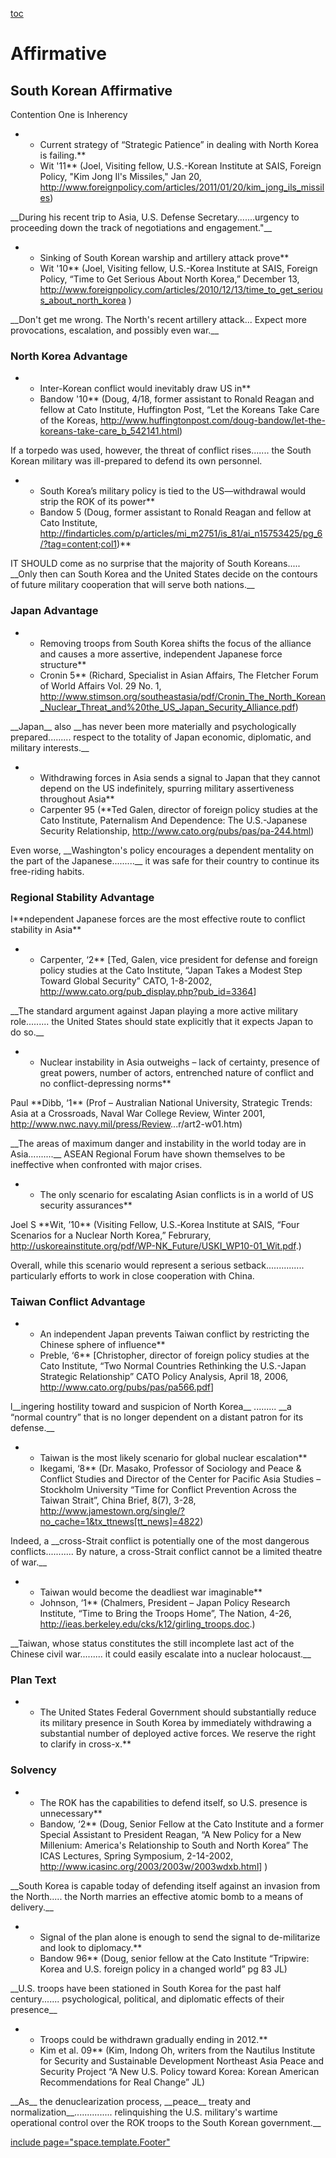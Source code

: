 [[toc]]
=Affirmative= 
==South Korean Affirmative==

Contention One is Inherency

**Current strategy of “Strategic Patience” in dealing with North Korea is failing.**
**Wit '11** (Joel, Visiting fellow, U.S.-Korean Institute at SAIS, Foreign Policy, "Kim Jong Il's Missiles," Jan 20, http://www.foreignpolicy.com/articles/2011/01/20/kim_jong_ils_missiles)

__During his recent trip to Asia, U.S. Defense Secretary.......urgency to proceeding down the track of negotiations and engagement."__


**Sinking of South Korean warship and artillery attack prove**
**Wit '10** (Joel, Visiting fellow, U.S.-Korea Institute at SAIS, Foreign Policy, “Time to Get Serious About North Korea,” December 13, http://www.foreignpolicy.com/articles/2010/12/13/time_to_get_serious_about_north_korea )


__Don't get me wrong. The North's recent artillery attack... Expect more provocations, escalation, and possibly even war.__



===North Korea Advantage===

**Inter-Korean conflict would inevitably draw US in**
**Bandow '10** (Doug, 4/18, former assistant to Ronald Reagan and fellow at Cato Institute, Huffington Post, “Let the Koreans Take Care of the Koreas, http://www.huffingtonpost.com/doug-bandow/let-the-koreans-take-care_b_542141.html)

If a torpedo was used, however, the threat of conflict rises....... the South Korean military was ill-prepared to defend its own personnel.



**South Korea’s military policy is tied to the US—withdrawal would strip the ROK of its power**
**Bandow 5 (Doug, former assistant to Ronald Reagan and fellow at Cato Institute, http://findarticles.com/p/articles/mi_m2751/is_81/ai_n15753425/pg_6/?tag=content;col1)**

IT SHOULD come as no surprise that the majority of South Koreans..... __Only then can South Korea and the United States decide on the contours of future military cooperation that will serve both nations.__ 


===Japan Advantage===



**Removing troops from South Korea shifts the focus of the alliance and causes a more assertive, independent Japanese force structure** 
**Cronin 5** (Richard, Specialist in Asian Affairs, The Fletcher Forum of World Affairs Vol. 29 No. 1, http://www.stimson.org/southeastasia/pdf/Cronin_The_North_Korean_Nuclear_Threat_and%20the_US_Japan_Security_Alliance.pdf)



__Japan__ also __has never been more materially and psychologically prepared......... respect to the totality of Japan economic, diplomatic, and military interests.__



**Withdrawing forces in Asia sends a signal to Japan that they cannot depend on the US indefinitely, spurring military assertiveness throughout Asia** 
**Carpenter 95 (**Ted Galen, director of foreign policy studies at the Cato Institute, Paternalism And Dependence: The U.S.-Japanese Security Relationship, http://www.cato.org/pubs/pas/pa-244.html)



Even worse, __Washington's policy encourages a dependent mentality on the part of the Japanese.........__ it was safe for their country to continue its free-riding habits.


===Regional Stability Advantage===

I**ndependent Japanese forces are the most effective route to conflict stability in Asia** 
**Carpenter, ‘2** [Ted, Galen, vice president for defense and foreign policy studies at the Cato Institute, “Japan Takes a Modest Step Toward Global Security” CATO, 1-8-2002, http://www.cato.org/pub_display.php?pub_id=3364] 



__The standard argument against Japan playing a more active military role......... the United States should state explicitly that it expects Japan to do so.__


**Nuclear instability in Asia outweighs – lack of certainty, presence of great powers, number of actors, entrenched nature of conflict and no conflict-depressing norms** 
Paul **Dibb, ‘1** (Prof – Australian National University, Strategic Trends: Asia at a Crossroads, Naval War College Review, Winter 2001, http://www.nwc.navy.mil/press/Review...r/art2-w01.htm)

__The areas of maximum danger and instability in the world today are in Asia..........__ ASEAN Regional Forum have shown themselves to be ineffective when confronted with major crises.



**The only scenario for escalating Asian conflicts is in a world of US security assurances** 
Joel S **Wit, ’10** (Visiting Fellow, U.S.‐Korea Institute at SAIS, “Four Scenarios for a Nuclear North Korea,” Februrary, http://uskoreainstitute.org/pdf/WP-NK_Future/USKI_WP10-01_Wit.pdf.)

Overall, while this scenario would represent a serious setback............... particularly efforts to work in close cooperation with China.



===Taiwan Conflict Advantage===


**An independent Japan prevents Taiwan conflict by restricting the Chinese sphere of influence**
**Preble, ‘6** [Christopher, director of foreign policy studies at the Cato Institute, “Two Normal Countries Rethinking the U.S.-Japan Strategic Relationship” CATO Policy Analysis, April 18, 2006, http://www.cato.org/pubs/pas/pa566.pdf]


l__ingering hostility toward and suspicion of North Korea__ ......... __a “normal country” that is no longer dependent on a distant patron for its defense.__



**Taiwan is the most likely scenario for global nuclear escalation**
**Ikegami, ‘8** (Dr. Masako, Professor of Sociology and Peace & Conflict Studies and Director of the Center for Pacific Asia Studies – Stockholm University “Time for Conflict Prevention Across the Taiwan Strait”, China Brief, 8(7), 3-28, http://www.jamestown.org/single/?no_cache=1&tx_ttnews[tt_news]=4822)



Indeed, a __cross-Strait conflict is potentially one of the most dangerous conflicts........... By nature, a cross-Strait conflict cannot be a limited theatre of war.__ 



**Taiwan would become the deadliest war imaginable** 
**Johnson, ‘1** (Chalmers, President – Japan Policy Research Institute, “Time to Bring the Troops Home”, The Nation, 4-26, http://ieas.berkeley.edu/cks/k12/girling_troops.doc.)


__Taiwan, whose status constitutes the still incomplete last act of the Chinese civil war......... it could easily escalate into a nuclear holocaust.__


===Plan Text===


**The United States Federal Government should substantially reduce its military presence in South Korea by immediately withdrawing a substantial number of deployed active forces. We reserve the right to clarify in cross-x.**


===Solvency===


**The ROK has the capabilities to defend itself, so U.S. presence is unnecessary** 
**Bandow, ‘2** (Doug, Senior Fellow at the Cato Institute and a former Special Assistant to President Reagan, “A New Policy for a New Millenium: America's Relationship to South and North Korea” The ICAS Lectures, Spring Symposium, 2-14-2002, http://www.icasinc.org/2003/2003w/2003wdxb.html] )



__South Korea is capable today of defending itself against an invasion from the North..... the North marries an effective atomic bomb to a means of delivery.__ 



**Signal of the plan alone is enough to send the signal to de-militarize and look to diplomacy.**
**Bandow 96** (Doug, senior fellow at the Cato Institute “Tripwire: Korea and U.S. foreign policy in a changed world” pg 83 JL)


__U.S. troops have been stationed in South Korea for the past half century....... psychological, political, and diplomatic effects of their presence__



**Troops could be withdrawn gradually ending in 2012.**
**Kim et al. 09** (Kim, Indong Oh, writers from the Nautilus Institute for Security and Sustainable Development Northeast Asia Peace and Security Project “A New U.S. Policy toward Korea: Korean American Recommendations for Real Change” JL)



__As__ the denuclearization process, __peace__ treaty and normalization__............... relinquishing the U.S. military's wartime operational control over the ROK troops to the South Korean government.__ 



<span style="display: block; text-align: JUSTIFY;"><span style="color: #181818;"><span style="font-family: Calibri;"><span style="font-size: large; line-height: 27px;"><span style="color: #000000;"><span style="font-family: Calibri,sans-serif;"><span style="font-size: medium; line-height: 24px;"><span style="font-family: arial,helvetica,sans-serif;"><span style="font-size: 13px; line-height: 19px;"><span style="color: #aaaaaa;"><span style="font-family: Georgia,'Times New Roman',Times,serif;"><span style="color: #000000;"><span style="font-family: arial,helvetica,sans-serif;"> </span></span></span></span></span></span></span></span></span></span>
</span></span></span>
[[include page="space.template.Footer"]]